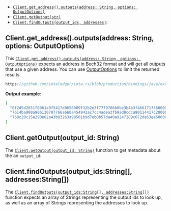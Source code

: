 - [`Client.get_address().outputs(address: String, options: OutputOptions)`](#clientget_addressoutputsaddress-string-options-outputoptions)
- [`Client.getOutput(str)`](#clientgetoutputoutput_id-string)
- [`Client.findOutputs(output_ids, addresses)`](#clientfindoutputsoutput_idsstring-addressesstring):

## Client.get_address().outputs(address: String, options: OutputOptions)

This [`Client.get_address().outputs(address: String, options: OutputOptions)`](./../api_reference.md#outputsaddress-options-balanceaddressresponse)
expects an address in Bech32 format and will get all outputs that use a given address. You can use [OutputOptions](./../api_reference.md#outputsoptions) to limit the returned results.

```java reference
https://github.com/iotaledger/iota.rs/blob/production/bindings/java/examples/java-app/src/main/java/org/iota/client/example/ExampleApp.java#L105-L116
```

**Output example**:

```json
[
  "0f2d5d2651f8061a9f5417d0658009f32b2e3f77f9706b0be3b4b3f466171f360000",
  "7614ba900a90b130707766a660a454942ac7cc4adea3fb9ad0cdca90114417c20000",
  "768c20c15a290e02a43b83263a98501b9d7eb0b57da40a9247289c672de63ea60000"
]
```

## Client.getOutput(output_id: String)

The [`Client.getOutput(output_id: String)`](./../api_reference.md#getoutputoutput_id-outputresponse) function to get metadata about the an `output_id`:

## Client.findOutputs(output_ids:String[], addresses:String[])

The
[`Client.findOutputs(output_ids:String[], addresses:String[])`](./../api_reference.md#findoutputsoutput_ids-addresses-outputresponse)
function expects an array of Strings representing the output ids to look up, as well as an array of Strings representing
the addresses to look up.
